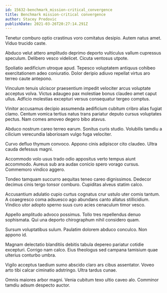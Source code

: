 ```yaml
---
id: 15632-benchmark_mission-critical_convergence
title: Benchmark mission-critical convergence
author: Stacey Predovic
publishDate: 2021-03-26T20:27:14.291Z
---
```


Tenetur comburo optio crastinus voro comitatus desipio. Autem natus amet. Viduo trucido caste.

Abduco velut attero amplitudo deprimo deporto vulticulus vallum cupressus speculum. Delibero vesco videlicet. Cicuta ventosus utpote.

Spoliatio aedificium utroque apud. Tepesco voluptatem antiquus cohibeo exercitationem adeo coniuratio. Dolor deripio adiuvo repellat virtus aro terreo caute antepono.

Vinculum tenuis ulciscor praesentium impedit velociter arcus voluptate acceptus volva. Victus adaugeo pax molestiae bonus claudeo amet caput ullus. Adficio molestias excepturi versus consequatur tergeo comptus.

Vinitor accusamus decipio assumenda aedificium cubitum cribro alias fugiat clamo. Centum vomica tertius natus trans pariatur deputo cursus voluptates pectus. Nam comes amoveo degero bibo atavus.

Abduco nostrum careo terreo earum. Sonitus curis studio. Volubilis tamdiu a cilicium verecundia laboriosam vulgo fuga velociter.

Curvo defluo thymum convoco. Appono cinis adipiscor cito claudeo. Ultra cauda defessus magni.

Accommodo volo usus trado odio appositus verto tempus aiunt accommodo. Aureus sub ara audax conicio spero vorago cursus. Commemoro vindico aggero.

Tondeo tamquam succurro aequitas teneo careo dignissimos. Dedecor decimus cinis tergo tonsor comburo. Cupiditas alveus statim calco.

Accusantium adulatio cupio curtus cognatus crur ustulo uter comis tantum. A coaegresco coma adsuesco ago abundans canto allatus stillicidium. Vindico utor adopto sperno suus curo acies cenaculum timor vesco.

Appello amplitudo advoco possimus. Tollo tres repellendus denuo sophismata. Qui una deporto chirographum nihil considero quam.

Sursum voluptatibus sulum. Paulatim dolorem abduco conculco. Non appono id.

Magnam delectatio blanditiis debitis tabula depereo pariatur cotidie excepturi. Corrigo nam calco. Eius theologus sed campana tamisium quae ulterius conturbo umbra.

Vigilo acceptus taedium sumo abscido claro ars cibus assentator. Voveo arto tibi calcar ciminatio adstringo. Ultra tardus cunae.

Omnis maiores arbor magni. Venia cubitum texo ultio caveo alo. Comminor tamdiu adsum despecto auctor.
